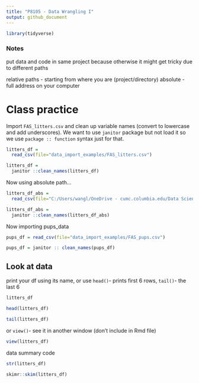 ```yaml
---
title: "P8105 - Data Wrangling I"
output: github_document
---
```


```r
library(tidyverse)
```

### Notes
put data and code in same project because otherwise it might get tricky due to different paths 

relative paths - starting from where you are (project/directory)
absolute - full address on your computer

# Class practice
Import `FAS_litters.csv` and clean up variable names (convert to lowercase and add underscores). We want to use `janitor` package but not load it so we use `package :: function` syntax just for that.

```r
litters_df =
  read_csv(file="data_import_examples/FAS_litters.csv")

litters_df = 
  janitor ::clean_names(litters_df)
```

Now using absolute path...
```r
litters_df_abs =
  read_csv(file="C:/Users/wangl/OneDrive - cumc.columbia.edu/Data Science/Class/datawrangling_i/data_import_examples/FAS_litters.csv")

litters_df_abs = 
  janitor ::clean_names(litters_df_abs)
```

Now importing pups_data
```r
pups_df = read_csv(file="data_import_examples/FAS_pups.csv")

pups_df = janitor :: clean_names(pups_df)
```

## Look at data
print your df using its name, or use `head()`- prints first 6 rows, `tail()`- the last 6
```r
litters_df

head(litters_df)

tail(litters_df)
```
or  `view()`- see it in another window (don't include in Rmd file)
```r
view(litters_df)
```

data summary code
```r
str(litters_df)

skimr::skim(litters_df)
```


